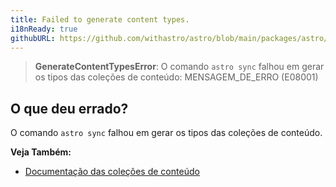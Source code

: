 ```yaml
---
title: Failed to generate content types.
i18nReady: true
githubURL: https://github.com/withastro/astro/blob/main/packages/astro/src/core/errors/errors-data.ts
---
```


> **GenerateContentTypesError**: O comando `astro sync` falhou em gerar os tipos das coleções de conteúdo: MENSAGEM_DE_ERRO (E08001)

## O que deu errado?

O comando `astro sync` falhou em gerar os tipos das coleções de conteúdo.

**Veja Também:**
-  [Documentação das coleções de conteúdo](/pt-br/guides/content-collections/)


